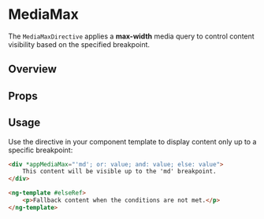 

<Meta of={MediaMaxStories} />

# MediaMax

The `MediaMaxDirective` applies a **max-width** media query to control content visibility based on the specified breakpoint.

## Overview

<Canvas>
	<Story of={MediaMaxStories.Overview} />
</Canvas>

## Props

<Controls />

## Usage

Use the directive in your component template to display content only up to a specific breakpoint:

```html
<div *appMediaMax="'md'; or: value; and: value; else: value">
	This content will be visible up to the 'md' breakpoint.
</div>

<ng-template #elseRef>
	<p>Fallback content when the conditions are not met.</p>
</ng-template>
```
